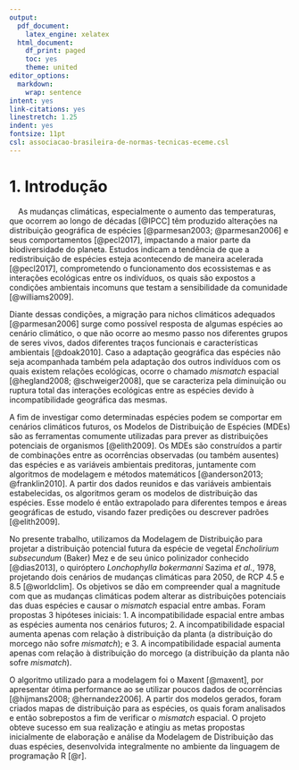 ```yaml
---
output:
  pdf_document:
    latex_engine: xelatex
  html_document:
    df_print: paged
    toc: yes
    theme: united
editor_options:
  markdown:
    wrap: sentence
intent: yes
link-citations: yes
linestretch: 1.25
indent: yes
fontsize: 11pt
csl: associacao-brasileira-de-normas-tecnicas-eceme.csl
---
```



# 1. Introdução


|     As mudanças climáticas, especialmente o aumento das temperaturas, que ocorrem ao longo de décadas [@IPCC] têm produzido alterações na distribuição geográfica de espécies [@parmesan2003; @parmesan2006] e seus comportamentos [@pecl2017], impactando a maior parte da biodiversidade do planeta. Estudos indicam a tendência de que a redistribuição de espécies esteja acontecendo de maneira acelerada [@pecl2017], comprometendo o funcionamento dos ecossistemas e as interações ecológicas entre os indivíduos, os quais são expostos a condições ambientais incomuns que testam a sensibilidade da comunidade [@williams2009]. 


Diante dessas condições, a migração para nichos climáticos adequados [@parmesan2006] surge como possível resposta de algumas espécies ao cenário climático, o que não ocorre ao mesmo passo nos diferentes grupos de seres vivos, dados diferentes traços funcionais e características ambientais [@doak2010]. Caso a adaptação geográfica das espécies não seja acompanhada também pela adaptação dos outros indivíduos com os quais existem relações ecológicas, ocorre o chamado *mismatch* espacial [@hegland2008; @schweiger2008], que se caracteriza pela diminuição ou ruptura total das interações ecológicas entre as espécies devido à incompatibilidade geográfica das mesmas.  


A fim de investigar como determinadas espécies podem se comportar em cenários climáticos futuros, os Modelos de Distribuição de Espécies (MDEs) são as ferramentas comumente utilizadas para prever as distribuições potenciais de organismos [@elith2009]. Os MDEs são construídos a partir de combinações entre as ocorrências observadas (ou também ausentes) das espécies e as variáveis ambientais preditoras, juntamente com algoritmos de modelagem e métodos matemáticos [@anderson2013; @franklin2010]. A partir dos dados reunidos e das variáveis ambientais estabelecidas, os algoritmos geram os modelos de distribuição das espécies. Esse modelo é então extrapolado para diferentes tempos e áreas geográficas de estudo, visando fazer predições ou descrever padrões [@elith2009]. 


No presente trabalho, utilizamos da Modelagem de Distribuição para projetar a distribuição potencial futura da espécie de vegetal *Encholirium subsecundum* (Baker) Mez e de seu único polinizador conhecido [@dias2013], o quiróptero *Lonchophylla bokermanni* Sazima *et al.*, 1978, projetando dois cenários de mudanças climáticas para 2050, de RCP 4.5 e 8.5 [@worldclim]. Os objetivos se dão em compreender qual a magnitude com que as mudanças climáticas podem alterar as distribuições potenciais das duas espécies e causar o *mismatch* espacial entre ambas. Foram propostas 3 hipóteses iniciais: 1. A incompatibilidade espacial entre ambas as espécies aumenta nos cenários futuros; 2. A incompatibilidade espacial aumenta apenas com relação à distribuição da planta (a distribuição do morcego não sofre *mismatch*); e 3. A incompatibilidade espacial aumenta apenas com relação à distribuição do morcego (a distribuição da planta não sofre *mismatch*).


O algoritmo utilizado para a modelagem foi o Maxent [@maxent], por apresentar ótima performance ao se utilizar poucos dados de ocorrências [@hijmans2008; @hernandez2006]. A partir dos modelos gerados, foram criados mapas de distribuição para as espécies, os quais foram analisados e então sobrepostos a fim de verificar o *mismatch* espacial. O projeto obteve sucesso em sua realização e atingiu as metas propostas inicialmente de elaboração e análise da Modelagem de Distribuição das duas espécies, desenvolvida integralmente no ambiente da linguagem de programação R [@r].
